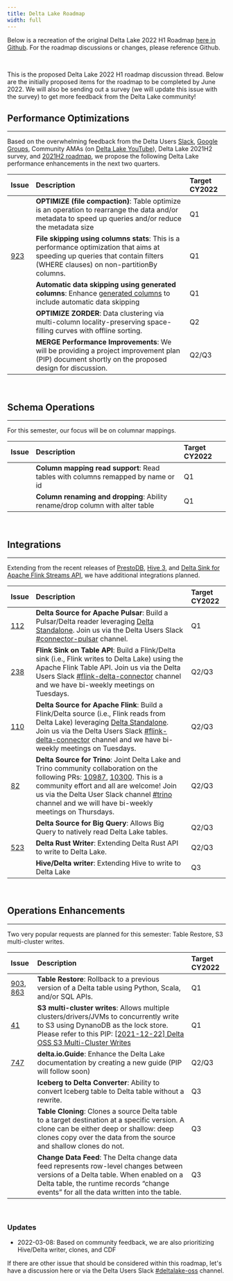 ```yaml
---
title: Delta Lake Roadmap
width: full
---
```


Below is a recreation of the original Delta Lake 2022 H1 Roadmap [here in Github](https://github.com/delta-io/delta/issues/920). For the roadmap discussions or changes, please reference Github.

<br />

This is the proposed Delta Lake 2022 H1 roadmap discussion thread. Below are the initially proposed items for the roadmap to be completed by June 2022. We will also be sending out a survey (we will update this issue with the survey) to get more feedback from the Delta Lake community!

## Performance Optimizations

---

Based on the overwhelming feedback from the Delta Users [Slack](https://dbricks.co/delta-users-slack), [Google Groups](https://dbricks.co/delta-users-slack), Community AMAs (on [Delta Lake YouTube](http://youtube.com/c/deltalake)), Delta Lake 2021H2 survey, and [2021H2 roadmap](https://github.com/delta-io/delta/issues/748), we propose the following Delta Lake performance enhancements in the next two quarters.

| Issue                                               | Description                                                                                                                                                                             | Target CY2022 |
| :-------------------------------------------------- | :-------------------------------------------------------------------------------------------------------------------------------------------------------------------------------------- | :------------ |
|                                                     | **OPTIMIZE (file compaction)**: Table optimize is an operation to rearrange the data and/or metadata to speed up queries and/or reduce the metadata size                                | Q1            |
| [923](https://github.com/delta-io/delta/issues/923) | **File skipping using columns stats**: This is a performance optimization that aims at speeding up queries that contain filters (WHERE clauses) on non-partitionBy columns.             | Q1            |
|                                                     | **Automatic data skipping using generated columns**: Enhance [generated columns](https://docs.delta.io/1.0.0/delta-batch.html#use-generated-columns) to include automatic data skipping | Q1            |
|                                                     | **OPTIMIZE ZORDER**: Data clustering via multi-column locality-preserving space-filling curves with offline sorting.                                                                    | Q2            |
|                                                     | **MERGE Performance Improvements**: We will be providing a project improvement plan (PIP) document shortly on the proposed design for discussion.                                       | Q2/Q3         |

<br />

## Schema Operations

---

For this semester, our focus will be on columnar mappings.

| Issue | Description                                                                      | Target CY2022 |
| :---- | :------------------------------------------------------------------------------- | :------------ |
|       | **Column mapping read support**: Read tables with columns remapped by name or id | Q1            |
|       | **Column renaming and dropping**: Ability rename/drop column with alter table    | Q1            |

<br />

## Integrations

---

Extending from the recent releases of [PrestoDB](https://github.com/delta-io/connectors/pull/82), [Hive 3](https://github.com/delta-io/connectors/issues/36), and [Delta Sink for Apache Flink Streams API](https://github.com/delta-io/connectors/issues/111), we have additional integrations planned.

| Issue                                                    | Description                                                                                                                                                                                                                                                                                                                                                                                                                      | Target CY2022 |
| :------------------------------------------------------- | :------------------------------------------------------------------------------------------------------------------------------------------------------------------------------------------------------------------------------------------------------------------------------------------------------------------------------------------------------------------------------------------------------------------------------- | :------------ |
| [112](https://github.com/delta-io/connectors/issues/112) | **Delta Source for Apache Pulsar**: Build a Pulsar/Delta reader leveraging [Delta Standalone](https://docs.delta.io/latest/delta-standalone.html). Join us via the Delta Users Slack [#connector-pulsar](https://delta-users.slack.com/archives/C028MGBP4JY) channel.                                                                                                                                                            | Q1            |
| [238](https://github.com/delta-io/connectors/issues/238) | **Flink Sink on Table API**: Build a Flink/Delta sink (i.e., Flink writes to Delta Lake) using the Apache Flink Table API. Join us via the Delta Users Slack [#flink-delta-connector](https://delta-users.slack.com/archives/C023YA69W6B) channel and we have bi-weekly meetings on Tuesdays.                                                                                                                                    | Q2/Q3         |
| [110](https://github.com/delta-io/connectors/issues/110) | **Delta Source for Apache Flink**: Build a Flink/Delta source (i.e., Flink reads from Delta Lake) leveraging [Delta Standalone](https://docs.delta.io/latest/delta-standalone.html). Join us via the Delta Users Slack [#flink-delta-connector](https://delta-users.slack.com/archives/C023YA69W6B) channel and we have bi-weekly meetings on Tuesdays.                                                                          | Q2/Q3         |
| [82](https://github.com/delta-io/connectors/pull/82)     | **Delta Source for Trino**: Joint Delta Lake and Trino community collaboration on the following PRs: [10987](https://github.com/trinodb/trino/pull/10897), [10300](https://github.com/trinodb/trino/pull/10300). This is a community effort and all are welcome! Join us via the Delta User Slack channel [#trino](https://delta-users.slack.com/archives/C021Z8G1AE5) channel and we will have bi-weekly meetings on Thursdays. | Q2/Q3         |
|                                                          | **Delta Source for Big Query**: Allows Big Query to natively read Delta Lake tables.                                                                                                                                                                                                                                                                                                                                             | Q2/Q3         |
| [523](https://github.com/delta-io/delta-rs/pull/523)     | **Delta Rust Writer**: Extending Delta Rust API to write to Delta Lake.                                                                                                                                                                                                                                                                                                                                                          | Q2/Q3         |
|                                                          | **Hive/Delta writer**: Extending Hive to write to Delta Lake                                                                                                                                                                                                                                                                                                                                                                     | Q3            |

<br />

## Operations Enhancements

---

Two very popular requests are planned for this semester: Table Restore, S3 multi-cluster writes.

| Issue                                                                                                | Description                                                                                                                                                                                                                                                                                                              | Target CY2022 |
| :--------------------------------------------------------------------------------------------------- | :----------------------------------------------------------------------------------------------------------------------------------------------------------------------------------------------------------------------------------------------------------------------------------------------------------------------- | :------------ |
| [903](https://github.com/delta-io/delta/pull/903), [863](https://github.com/delta-io/delta/pull/863) | **Table Restore**: Rollback to a previous version of a Delta table using Python, Scala, and/or SQL APIs.                                                                                                                                                                                                                 | Q1            |
| [41](https://github.com/delta-io/delta/issues/41)                                                    | **S3 multi-cluster writes**: Allows multiple clusters/drivers/JVMs to concurrently write to S3 using DynanoDB as the lock store. Please refer to this PIP: [[2021-12-22] Delta OSS S3 Multi-Cluster Writes](https://docs.google.com/document/d/1Gs4ZsTH19lMxth4BSdwlWjUNR-XhKHicDvBjd2RqNd8/edit#heading=h.mjjuxw9mcz9h) | Q1            |
| [747](https://github.com/delta-io/delta/issues/747)                                                  | **delta.io.Guide**: Enhance the Delta Lake documentation by creating a new guide (PIP will follow soon)                                                                                                                                                                                                                  | Q2/Q3         |
|                                                                                                      | **Iceberg to Delta Converter**: Ability to convert Iceberg table to Delta table without a rewrite.                                                                                                                                                                                                                       | Q3            |
|                                                                                                      | **Table Cloning**: Clones a source Delta table to a target destination at a specific version. A clone can be either deep or shallow: deep clones copy over the data from the source and shallow clones do not.                                                                                                           | Q3            |
|                                                                                                      | **Change Data Feed**: The Delta change data feed represents row-level changes between versions of a Delta table. When enabled on a Delta table, the runtime records “change events” for all the data written into the table.                                                                                             | Q3            |

<br />

### Updates

- 2022-03-08: Based on community feedback, we are also prioritizing Hive/Delta writer, clones, and CDF

If there are other issue that should be considered within this roadmap, let's have a discussion here or via the Delta Users Slack [#deltalake-oss](https://delta-users.slack.com/archives/CJ70UCSHM) channel.
